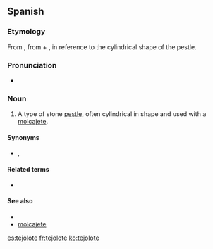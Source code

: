 ==Spanish==

===Etymology===
From {{etyl|nci|es}} {{term|texolotl|texōlōtl|lang=nci|grinding stone, pestle}}, from {{term|teci||to grind maize|lang=nci}} + {{term|olotl|ōlōtl|lang=nci|corncob}}, in reference to the cylindrical shape of the pestle.

===Pronunciation===
* {{IPA|/te.xo.ˈlo.te/|lang=es}}

===Noun===
{{es-noun|m}}

# {{Mexico}} A type of stone [[pestle]], often cylindrical in shape and used with a [[molcajete]].

====Synonyms====
* {{sense|stone pestle of a molcajete}} {{l|es|mano|g=f}}, {{l|es|pilón|g=m}}

====Related terms====
* {{l|es|olote}}

====See also====
* {{l|es|metate}}
* [[molcajete]]

[[es:tejolote]]
[[fr:tejolote]]
[[ko:tejolote]]